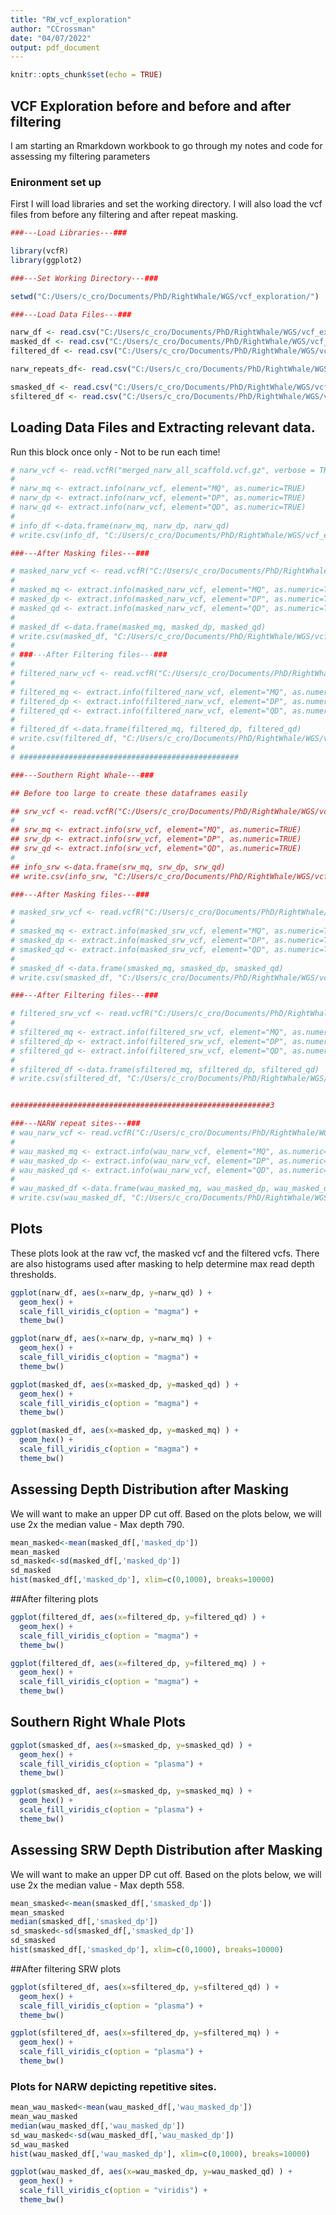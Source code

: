 ```yaml
---
title: "RW_vcf_exploration"
author: "CCrossman"
date: "04/07/2022"
output: pdf_document
---
```


```r
knitr::opts_chunk$set(echo = TRUE)
```

## VCF Exploration before and before and after filtering

I am starting an Rmarkdown workbook to go through my notes and code for assessing my filtering parameters


### Enironment set up

First I will load libraries and set the working directory. I will also load the vcf files from before any filtering and after repeat masking.

```r
###---Load Libraries---###

library(vcfR)
library(ggplot2)

###---Set Working Directory---###

setwd("C:/Users/c_cro/Documents/PhD/RightWhale/WGS/vcf_exploration/")

###---Load Data Files---###

narw_df <- read.csv("C:/Users/c_cro/Documents/PhD/RightWhale/WGS/vcf_exploration/before_narw.csv")
masked_df <- read.csv("C:/Users/c_cro/Documents/PhD/RightWhale/WGS/vcf_exploration/masking_narw.csv")
filtered_df <- read.csv("C:/Users/c_cro/Documents/PhD/RightWhale/WGS/vcf_exploration/filtered_narw.csv")

narw_repeats_df<- read.csv("C:/Users/c_cro/Documents/PhD/RightWhale/WGS/vcf_exploration/narw_masked_repeats_wau.csv")

smasked_df <- read.csv("C:/Users/c_cro/Documents/PhD/RightWhale/WGS/vcf_exploration/masking_srw.csv")
sfiltered_df <- read.csv("C:/Users/c_cro/Documents/PhD/RightWhale/WGS/vcf_exploration/filtered_srw.csv")

```
## Loading Data Files and Extracting relevant data.

Run this block once only - Not to be run each time!

```r
# narw_vcf <- read.vcfR("merged_narw_all_scaffold.vcf.gz", verbose = TRUE) #raw vcf
# 
# narw_mq <- extract.info(narw_vcf, element="MQ", as.numeric=TRUE)
# narw_dp <- extract.info(narw_vcf, element="DP", as.numeric=TRUE)
# narw_qd <- extract.info(narw_vcf, element="QD", as.numeric=TRUE)
# 
# info_df <-data.frame(narw_mq, narw_dp, narw_qd)
# write.csv(info_df, "C:/Users/c_cro/Documents/PhD/RightWhale/WGS/vcf_exploration/before_narw.csv")

###---After Masking files---###

# masked_narw_vcf <- read.vcfR("C:/Users/c_cro/Documents/PhD/RightWhale/WGS/vcf_exploration/narw_masked.vcf.gz", verbose = TRUE) #vcf after masking
# 
# masked_mq <- extract.info(masked_narw_vcf, element="MQ", as.numeric=TRUE)
# masked_dp <- extract.info(masked_narw_vcf, element="DP", as.numeric=TRUE)
# masked_qd <- extract.info(masked_narw_vcf, element="QD", as.numeric=TRUE)
# 
# masked_df <-data.frame(masked_mq, masked_dp, masked_qd)
# write.csv(masked_df, "C:/Users/c_cro/Documents/PhD/RightWhale/WGS/vcf_exploration/masking_narw.csv")
# 
# ###---After Filtering files---###
# 
# filtered_narw_vcf <- read.vcfR("C:/Users/c_cro/Documents/PhD/RightWhale/WGS/vcf_exploration/narw_masked_filtered.vcf.gz", verbose = TRUE) #vcf after masking
# 
# filtered_mq <- extract.info(filtered_narw_vcf, element="MQ", as.numeric=TRUE)
# filtered_dp <- extract.info(filtered_narw_vcf, element="DP", as.numeric=TRUE)
# filtered_qd <- extract.info(filtered_narw_vcf, element="QD", as.numeric=TRUE)
# 
# filtered_df <-data.frame(filtered_mq, filtered_dp, filtered_qd)
# write.csv(filtered_df, "C:/Users/c_cro/Documents/PhD/RightWhale/WGS/vcf_exploration/filtered_narw.csv")
# 
# #################################################

###---Southern Right Whale---###

## Before too large to create these dataframes easily

## srw_vcf <- read.vcfR("C:/Users/c_cro/Documents/PhD/RightWhale/WGS/vcf_exploration/merged_srw_all_scaffold.vcf.gz", verbose = TRUE) #raw vcf
# 
## srw_mq <- extract.info(srw_vcf, element="MQ", as.numeric=TRUE)
## srw_dp <- extract.info(srw_vcf, element="DP", as.numeric=TRUE)
## srw_qd <- extract.info(srw_vcf, element="QD", as.numeric=TRUE)
# 
## info_srw <-data.frame(srw_mq, srw_dp, srw_qd)
## write.csv(info_srw, "C:/Users/c_cro/Documents/PhD/RightWhale/WGS/vcf_exploration/before_srw.csv")

###---After Masking files---###

# masked_srw_vcf <- read.vcfR("C:/Users/c_cro/Documents/PhD/RightWhale/WGS/vcf_exploration/srw_masked.vcf.gz", verbose = TRUE) #vcf after masking
# 
# smasked_mq <- extract.info(masked_srw_vcf, element="MQ", as.numeric=TRUE)
# smasked_dp <- extract.info(masked_srw_vcf, element="DP", as.numeric=TRUE)
# smasked_qd <- extract.info(masked_srw_vcf, element="QD", as.numeric=TRUE)
# 
# smasked_df <-data.frame(smasked_mq, smasked_dp, smasked_qd)
# write.csv(smasked_df, "C:/Users/c_cro/Documents/PhD/RightWhale/WGS/vcf_exploration/masking_srw.csv")

###---After Filtering files---###

# filtered_srw_vcf <- read.vcfR("C:/Users/c_cro/Documents/PhD/RightWhale/WGS/vcf_exploration/srw_masked_filtered.vcf.gz", verbose = TRUE) #vcf after masking
# 
# sfiltered_mq <- extract.info(filtered_srw_vcf, element="MQ", as.numeric=TRUE)
# sfiltered_dp <- extract.info(filtered_srw_vcf, element="DP", as.numeric=TRUE)
# sfiltered_qd <- extract.info(filtered_srw_vcf, element="QD", as.numeric=TRUE)
# 
# sfiltered_df <-data.frame(sfiltered_mq, sfiltered_dp, sfiltered_qd)
# write.csv(sfiltered_df, "C:/Users/c_cro/Documents/PhD/RightWhale/WGS/vcf_exploration/filtered_srw.csv")


##########################################################3

###---NARW repeat sites---###
# wau_narw_vcf <- read.vcfR("C:/Users/c_cro/Documents/PhD/RightWhale/WGS/vcf_exploration/test_wau_narw_masked.vcf.gz", verbose = TRUE) #vcf after masking
#  
# wau_masked_mq <- extract.info(wau_narw_vcf, element="MQ", as.numeric=TRUE)
# wau_masked_dp <- extract.info(wau_narw_vcf, element="DP", as.numeric=TRUE)
# wau_masked_qd <- extract.info(wau_narw_vcf, element="QD", as.numeric=TRUE)
#  
# wau_masked_df <-data.frame(wau_masked_mq, wau_masked_dp, wau_masked_qd)
# write.csv(wau_masked_df, "C:/Users/c_cro/Documents/PhD/RightWhale/WGS/vcf_exploration/narw_masked_repeats_wau.csv")
```

## Plots

These plots look at the raw vcf, the masked vcf and the filtered vcfs. There are also histograms used after masking to help determine max read depth thresholds.

```r
ggplot(narw_df, aes(x=narw_dp, y=narw_qd) ) +
  geom_hex() +
  scale_fill_viridis_c(option = "magma") +
  theme_bw()
```

```r
ggplot(narw_df, aes(x=narw_dp, y=narw_mq) ) +
  geom_hex() +
  scale_fill_viridis_c(option = "magma") +
  theme_bw()
```

```r
ggplot(masked_df, aes(x=masked_dp, y=masked_qd) ) +
  geom_hex() +
  scale_fill_viridis_c(option = "magma") +
  theme_bw()
```

```r
ggplot(masked_df, aes(x=masked_dp, y=masked_mq) ) +
  geom_hex() +
  scale_fill_viridis_c(option = "magma") +
  theme_bw()
```

## Assessing Depth Distribution after Masking

We will want to make an upper DP cut off. Based on the plots below, we will use 2x the median value - Max depth 790.

```r
mean_masked<-mean(masked_df[,'masked_dp'])
mean_masked
sd_masked<-sd(masked_df[,'masked_dp'])
sd_masked
hist(masked_df[,'masked_dp'], xlim=c(0,1000), breaks=10000)
```

##After filtering plots

```r
ggplot(filtered_df, aes(x=filtered_dp, y=filtered_qd) ) +
  geom_hex() +
  scale_fill_viridis_c(option = "magma") +
  theme_bw()
```

```r
ggplot(filtered_df, aes(x=filtered_dp, y=filtered_mq) ) +
  geom_hex() +
  scale_fill_viridis_c(option = "magma") +
  theme_bw()
```


##############################
## Southern Right Whale Plots

```r
ggplot(smasked_df, aes(x=smasked_dp, y=smasked_qd) ) +
  geom_hex() +
  scale_fill_viridis_c(option = "plasma") +
  theme_bw()
```

```r
ggplot(smasked_df, aes(x=smasked_dp, y=smasked_mq) ) +
  geom_hex() +
  scale_fill_viridis_c(option = "plasma") +
  theme_bw()
```

## Assessing SRW Depth Distribution after Masking

We will want to make an upper DP cut off. Based on the plots below, we will use 2x the median value - Max depth 558.

```r
mean_smasked<-mean(smasked_df[,'smasked_dp'])
mean_smasked
median(smasked_df[,'smasked_dp'])
sd_smasked<-sd(smasked_df[,'smasked_dp'])
sd_smasked
hist(smasked_df[,'smasked_dp'], xlim=c(0,1000), breaks=10000)
```


##After filtering SRW plots

```r
ggplot(sfiltered_df, aes(x=sfiltered_dp, y=sfiltered_qd) ) +
  geom_hex() +
  scale_fill_viridis_c(option = "plasma") +
  theme_bw()
```



```r
ggplot(sfiltered_df, aes(x=sfiltered_dp, y=sfiltered_mq) ) +
  geom_hex() +
  scale_fill_viridis_c(option = "plasma") +
  theme_bw()
```
### Plots for NARW depicting repetitive sites. 

```r
mean_wau_masked<-mean(wau_masked_df[,'wau_masked_dp'])
mean_wau_masked
median(wau_masked_df[,'wau_masked_dp'])
sd_wau_masked<-sd(wau_masked_df[,'wau_masked_dp'])
sd_wau_masked
hist(wau_masked_df[,'wau_masked_dp'], xlim=c(0,1000), breaks=10000)
```

```r
ggplot(wau_masked_df, aes(x=wau_masked_dp, y=wau_masked_qd) ) +
  geom_hex() +
  scale_fill_viridis_c(option = "viridis") +
  theme_bw()
```




